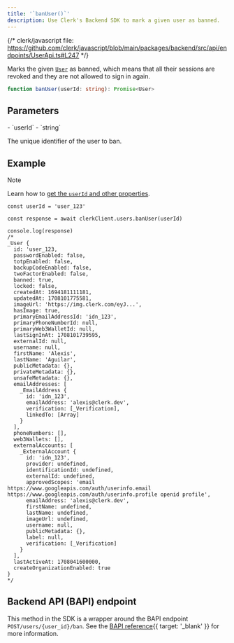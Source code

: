 ```yaml
---
title: '`banUser()`'
description: Use Clerk's Backend SDK to mark a given user as banned.
---
```


{/* clerk/javascript file: https://github.com/clerk/javascript/blob/main/packages/backend/src/api/endpoints/UserApi.ts#L247 */}

Marks the given [`User`](/docs/references/backend/types/backend-user) as banned, which means that all their sessions are revoked and they are not allowed to sign in again.

```ts
function banUser(userId: string): Promise<User>
```

## Parameters

<Properties>
  - `userId`
  - `string`

  The unique identifier of the user to ban.
</Properties>

## Example

> [!NOTE]
> Learn how to [get the `userId` and other properties](/docs/references/backend/overview#get-the-user-id-and-other-properties).

```tsx {{ mark: [13] }}
const userId = 'user_123'

const response = await clerkClient.users.banUser(userId)

console.log(response)
/*
_User {
  id: 'user_123,
  passwordEnabled: false,
  totpEnabled: false,
  backupCodeEnabled: false,
  twoFactorEnabled: false,
  banned: true,
  locked: false,
  createdAt: 1694181111181,
  updatedAt: 1708101775581,
  imageUrl: 'https://img.clerk.com/eyJ...',
  hasImage: true,
  primaryEmailAddressId: 'idn_123',
  primaryPhoneNumberId: null,
  primaryWeb3WalletId: null,
  lastSignInAt: 1708101739595,
  externalId: null,
  username: null,
  firstName: 'Alexis',
  lastName: 'Aguilar',
  publicMetadata: {},
  privateMetadata: {},
  unsafeMetadata: {},
  emailAddresses: [
    _EmailAddress {
      id: 'idn_123',
      emailAddress: 'alexis@clerk.dev',
      verification: [_Verification],
      linkedTo: [Array]
    }
  ],
  phoneNumbers: [],
  web3Wallets: [],
  externalAccounts: [
    _ExternalAccount {
      id: 'idn_123',
      provider: undefined,
      identificationId: undefined,
      externalId: undefined,
      approvedScopes: 'email https://www.googleapis.com/auth/userinfo.email https://www.googleapis.com/auth/userinfo.profile openid profile',
      emailAddress: 'alexis@clerk.dev',
      firstName: undefined,
      lastName: undefined,
      imageUrl: undefined,
      username: null,
      publicMetadata: {},
      label: null,
      verification: [_Verification]
    }
  ],
  lastActiveAt: 1708041600000,
  createOrganizationEnabled: true
}
*/
```

## Backend API (BAPI) endpoint

This method in the SDK is a wrapper around the BAPI endpoint `POST/users/{user_id}/ban`. See the [BAPI reference](/docs/reference/backend-api/tag/Users#operation/BanUser){{ target: '_blank' }} for more information.
